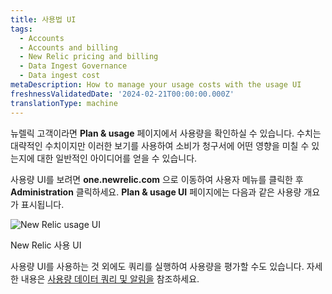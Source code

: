 ```yaml
---
title: 사용법 UI
tags:
  - Accounts
  - Accounts and billing
  - New Relic pricing and billing
  - Data Ingest Governance
  - Data ingest cost
metaDescription: How to manage your usage costs with the usage UI
freshnessValidatedDate: '2024-02-21T00:00:00.000Z'
translationType: machine
---
```


뉴렐릭 고객이라면 <DNT>**Plan & usage**</DNT> 페이지에서 사용량을 확인하실 수 있습니다. 수치는 대략적인 수치이지만 이러한 보기를 사용하여 소비가 청구서에 어떤 영향을 미칠 수 있는지에 대한 일반적인 아이디어를 얻을 수 있습니다.

사용량 UI를 보려면 <DNT>**one.newrelic.com**</DNT> 으로 이동하여 사용자 메뉴를 클릭한 후 <DNT>**Administration**</DNT> 클릭하세요. <DNT>**Plan & usage UI**</DNT> 페이지에는 다음과 같은 사용량 개요가 표시됩니다.

<img
  title="New Relic usage UI"
  alt="New Relic usage UI"
  src="/images/accounts_screenshot-full_usage-ui.webp"
/>

<figcaption>
  New Relic 사용 UI
</figcaption>

사용량 UI를 사용하는 것 외에도 쿼리를 실행하여 사용량을 평가할 수도 있습니다. 자세한 내용은 [사용량 데이터 쿼리 및 알림을](/docs/accounts/accounts-billing/new-relic-one-pricing-billing/usage-queries-alerts/) 참조하세요.

